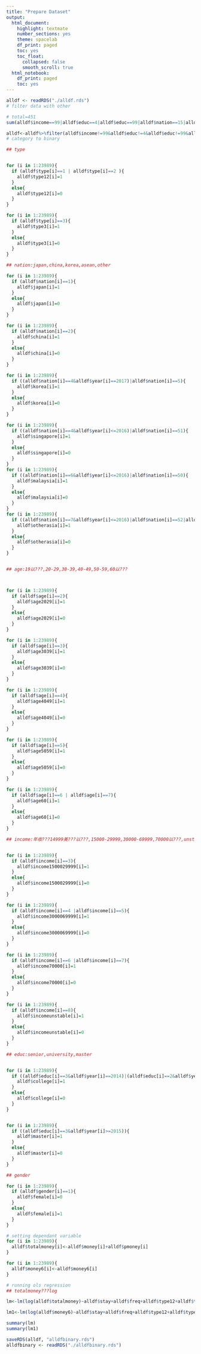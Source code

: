 ```yaml
---
title: "Prepare Dataset"
output:
  html_document:
    highlight: textmate
    number_sections: yes
    theme: spacelab
    df_print: paged
    toc: yes
    toc_float: 
      collapsed: false
      smooth_scroll: true
  html_notebook:
    df_print: paged
    toc: yes
---
```




```r
alldf <- readRDS("./alldf.rds")
# filter data with other

# total=451
sum(alldf$income==99|alldf$educ==4|alldf$educ==99|alldf$nation==15|alldf$nation==90)

alldf<-alldf%>%filter(alldf$income!=99&alldf$educ!=4&alldf$educ!=99&alldf$nation!=15&alldf$nation!=90)
# category to binary

## type


for (i in 1:23989){
  if (alldf$type[i]==1 | alldf$type[i]==2 ){
    alldf$type12[i]=1
  }
  else{
    alldf$type12[i]=0
  }
}

for (i in 1:23989){
  if (alldf$type[i]==3){
    alldf$type3[i]=1
  }
  else{
    alldf$type3[i]=0
  }
}

## nation:japan,china,korea,asean,other

for (i in 1:23989){
  if (alldf$nation[i]==1){
    alldf$japan[i]=1
  }
  else{
    alldf$japan[i]=0
  }
}

for (i in 1:23989){
  if (alldf$nation[i]==2){
    alldf$china[i]=1
  }
  else{
    alldf$china[i]=0
  }
}

for (i in 1:23989){
  if ((alldf$nation[i]==4&alldf$year[i]==2017)|alldf$nation[i]==5){
    alldf$korea[i]=1
  }
  else{
    alldf$korea[i]=0
  }
}

for (i in 1:23989){
  if ((alldf$nation[i]==4&alldf$year[i]<=2016)|alldf$nation[i]==51){
    alldf$singapore[i]=1
  }
  else{
    alldf$singapore[i]=0
  }
}
for (i in 1:23989){
  if ((alldf$nation[i]==6&alldf$year[i]<=2016)|alldf$nation[i]==50){
    alldf$malaysia[i]=1
  }
  else{
    alldf$malaysia[i]=0
  }
}
for (i in 1:23989){
  if ((alldf$nation[i]==7&alldf$year[i]<=2016)|alldf$nation[i]==52|alldf$nation[i]==53|alldf$nation[i]==54|alldf$nation[i]==55|alldf$nation[i]==59){
    alldf$otherasia[i]=1
  }
  else{
    alldf$otherasia[i]=0
  }
}


## age:19以???,20-29,30-39,40-49,50-59,60以???



for (i in 1:23989){
  if (alldf$age[i]==2){
    alldf$age2029[i]=1
  }
  else{
    alldf$age2029[i]=0
  }
}

for (i in 1:23989){
  if (alldf$age[i]==3){
    alldf$age3039[i]=1
  }
  else{
    alldf$age3039[i]=0
  }
}

for (i in 1:23989){
  if (alldf$age[i]==4){
    alldf$age4049[i]=1
  }
  else{
    alldf$age4049[i]=0
  }
}

for (i in 1:23989){
  if (alldf$age[i]==5){
    alldf$age5059[i]=1
  }
  else{
    alldf$age5059[i]=0
  }
}

for (i in 1:23989){
  if (alldf$age[i]==6 | alldf$age[i]==7){
    alldf$age60[i]=1
  }
  else{
    alldf$age60[i]=0
  }
}

## income:年收???14999美???以???,15000-29999,30000-69999,70000以???,unstable


for (i in 1:23989){
  if (alldf$income[i]==3){
    alldf$income1500029999[i]=1
  }
  else{
    alldf$income1500029999[i]=0
  }
}

for (i in 1:23989){
  if (alldf$income[i]==4 |alldf$income[i]==5){
    alldf$income3000069999[i]=1
  }
  else{
    alldf$income3000069999[i]=0
  }
}

for (i in 1:23989){
  if (alldf$income[i]==6 |alldf$income[i]==7){
    alldf$income70000[i]=1
  }
  else{
    alldf$income70000[i]=0
  }
}

for (i in 1:23989){
  if (alldf$income[i]==8){
    alldf$incomeunstable[i]=1
  }
  else{
    alldf$incomeunstable[i]=0
  }
}

## educ:senior,university,master


for (i in 1:23989){
  if ((alldf$educ[i]==3&alldf$year[i]==2014)|(alldf$educ[i]==2&alldf$year[i]>=2015)){
    alldf$college[i]=1
  }
  else{
    alldf$college[i]=0
  }
}


for (i in 1:23989){
  if ((alldf$educ[i]==3&alldf$year[i]>=2015)){
    alldf$master[i]=1
  }
  else{
    alldf$master[i]=0
  }
}

## gender

for (i in 1:23989){
  if (alldf$gender[i]==1){
    alldf$female[i]=0
  }
  else{
    alldf$female[i]=1
  }
}

```

```r
# setting dependant variable
for (i in 1:23989){
  alldf$totalmoney[i]<-alldf$money[i]+alldf$pmoney[i]
}

for (i in 1:23989){
  alldf$money6[i]<-alldf$money6[i]
}
```

```r
# running ols regression
## totalmoney???log

lm<-lm(log(alldf$totalmoney)~alldf$stay+alldf$freq+alldf$type12+alldf$type3+alldf$age2029+alldf$age3039+alldf$age4049+alldf$age5059+alldf$age60+alldf$income1500029999+alldf$income3000069999+alldf$income70000+alldf$incomeunstable+alldf$college+alldf$master+alldf$gender+alldf$japan+alldf$china+alldf$singapore+alldf$korea+alldf$malaysia+alldf$otherasia+alldf$year)

lm1<-lm(log(alldf$money6)~alldf$stay+alldf$freq+alldf$type12+alldf$type3+alldf$age2029+alldf$age3039+alldf$age4049+alldf$age5059+alldf$age60+alldf$income1500029999+alldf$income3000069999+alldf$income70000+alldf$incomeunstable+alldf$college+alldf$master+alldf$gender+alldf$japan+alldf$china+alldf$singapore+alldf$korea+alldf$malaysia+alldf$otherasia+alldf$year)

summary(lm)
summary(lm1)
```

```r
saveRDS(alldf, "alldfbinary.rds")
alldfbinary <- readRDS("./alldfbinary.rds")
```